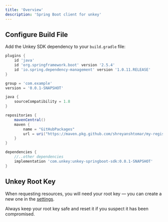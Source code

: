```yaml
---
title: 'Overview'
description: 'Spring Boot client for unkey'
---
```


## Configure Build File

Add the Unkey SDK dependency to your `build.gradle` file:

```groovy
plugins {
    id 'java'
    id 'org.springframework.boot' version '2.5.4'
    id 'io.spring.dependency-management' version '1.0.11.RELEASE'
}

group = 'com.example'
version = '0.0.1-SNAPSHOT'

java {
    sourceCompatibility = 1.8
}

repositories {
    mavenCentral()
    maven {
        name = "GitHubPackages"
        url = uri("https://maven.pkg.github.com/shreyanshtomar/my-registry")
    }
}

dependencies {
    //..other dependencies
    implementation 'com.unkey:unkey-springboot-sdk:0.0.1-SNAPSHOT'
}
```

## Unkey Root Key

When requesting resources, you will need your root key — you can create a new one in the [settings](https://app.unkey.com/settings/root-keys).

Always keep your root key safe and reset it if you suspect it has been compromised.
